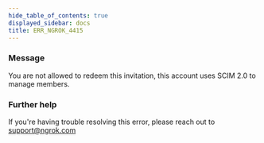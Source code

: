```yaml
---
hide_table_of_contents: true
displayed_sidebar: docs
title: ERR_NGROK_4415
---
```




### Message

You are not allowed to redeem this invitation, this account uses SCIM 2.0 to manage members.

<ErrorDetails error="err_ngrok_4415" />

### Further help

If you're having trouble resolving this error, please reach out to [support@ngrok.com](mailto:support@ngrok.com?subject=Help%20with%20ERR_NGROK_4415)

